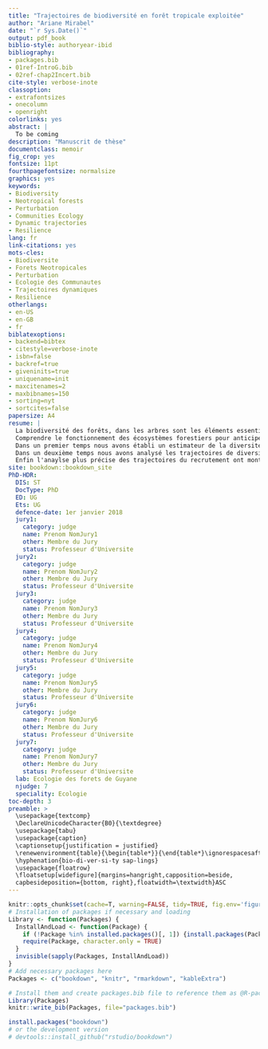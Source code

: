 ```yaml
--- 
title: "Trajectoires de biodiversité en forêt tropicale exploitée"
author: "Ariane Mirabel"
date: "`r Sys.Date()`"
output: pdf_book
biblio-style: authoryear-ibid
bibliography:
- packages.bib
- 01ref-IntroG.bib
- 02ref-chap2Incert.bib
cite-style: verbose-inote
classoption:
- extrafontsizes
- onecolumn
- openright
colorlinks: yes
abstract: |
  To be coming
description: "Manuscrit de thèse"
documentclass: memoir
fig_crop: yes
fontsize: 11pt
fourthpagefontsize: normalsize
graphics: yes
keywords:
- Biodiversity
- Neotropical forests
- Perturbation
- Communities Ecology
- Dynamic trajectories
- Resilience
lang: fr
link-citations: yes
mots-cles:
- Biodiversite
- Forets Neotropicales
- Perturbation
- Ecologie des Communautes
- Trajectoires dynamiques
- Resilience
otherlangs:
- en-US
- en-GB
- fr
biblatexoptions:
- backend=bibtex
- citestyle=verbose-inote
- isbn=false
- backref=true
- giveninits=true
- uniquename=init
- maxcitenames=2
- maxbibnames=150
- sorting=nyt
- sortcites=false
papersize: A4
resume: |
  La biodiversité des forêts, dans les arbres sont les éléments essentiels, est garante de leur fonctionnement, de leur résilience et des biens et services environnementaux, sociaux et économiques qu'elles rendent. Dans le contexte des changements actuels l'avenir des forêts est incertain, en particulier sous les tropiques où les forêts, qui accueillent la majeure partie de la biodiversité terrestre, sont les plus menacées.
  Comprendre le fonctionnement des écosystèmes forestiers pour anticiper leur réponse aux changements actuels et ajuster leur gestion durable à long terme est aujourd'hui un enjeu incontournable. Dans cet objectif, cette thèse cherche à expliciter la réponse des forêts tropicales dans le contexte de changements actuel, à en comprendre les processus sous-jacents, et à en discuter les perspectives pour le maintien des forêts et de leur fonctionnement. Nous proposons une analyse de la réponse des forêts tropicales aux perturbations à partir des trajectoires de diversité et de composition suivies pendant 30 ans après un gradient de perturbation par les parcelles du dispositif de Paracou en Guyane française.
  Dans un premier temps nous avons établi un estimateur de la diversité tenant compte des incertitudes de détermination inhérentes aux inventaires forestiers. Cet estimateur a été appliqué d'une part au contexte de l'exploitation forestière pour proposer une méthode d'inventaire optimisée vis à vis du coût (humain et temporel) des estimateurs et de leur précision. D'autre part il a été appliqué au contexte expérimental tel que celui de Paracou, et sera appliqué par la suite au tracé des trajectoires de diversité et de composition.
  Dans un deuxième temps nous avons analysé les trajectoires de diversité et de composition taxonomique et fonctionnelle des communautés après perturbation, à partir du suivi des parcelles de Paracou et d'un large jeu de données fonctionnel comprenant des traits des feuilles, du bois et des traits d'histoire de vie. Ces trajectoires ont montré la convergence fonctionnelle des communautés, illustrant une réponse commune régie par des mécanismes déterministes de sélection, et leur divergence taxonomique, illustrant le maintien de leurs différences de composition taxonomique régi par de sprocessus aléatoires de limites de dispersion. Les trajectoires de diversité ont par ailleurs validé la théories des perturbations intermédiaires au regard de la diversité taxonomique, maximisée après une perturbation d'intensité moyenne. L'impact des perturbations sur la diversité fonctionnelle s'est en revanche montré atténué par la redondance fonctionnelle importante des communautés, impliquant une augmentation de la diversité fonctionnelle quelle que soit l'intensité de la perturbation mais un temps de restauration long de plusieurs décennies.
  Enfin l'anaylse plus précise des trajectoires du recrutement ont montré une succession déterministe des communautés, similaire aux modèles de succession reconnus en forêt tempérée, régie par l'émergence de processus de sélection fonctionnelle balancant processus stochastiques de recrutement inhérents aux communautés matures. Cette succession a confirmé la résilience du fonctionnement et des charactéristiques taxonomiques et fonctionnelles des communautés, mais démontre la diminution de la résilience des communautés et interroge sur la possibilité d'une exploitation répétée et durable.
site: bookdown::bookdown_site
PhD-HDR:
  DIS: ST
  DocType: PhD
  ED: UG
  Ets: UG
  defence-date: 1er janvier 2018
  jury1:
    category: judge
    name: Prenom NomJury1
    other: Membre du Jury
    status: Professeur d'Universite
  jury2:
    category: judge
    name: Prenom NomJury2
    other: Membre du Jury
    status: Professeur d'Universite
  jury3:
    category: judge
    name: Prenom NomJury3
    other: Membre du Jury
    status: Professeur d'Universite
  jury4:
    category: judge
    name: Prenom NomJury4
    other: Membre du Jury
    status: Professeur d'Universite
  jury5:
    category: judge
    name: Prenom NomJury5
    other: Membre du Jury
    status: Professeur d'Universite
  jury6:
    category: judge
    name: Prenom NomJury6
    other: Membre du Jury
    status: Professeur d'Universite
  jury7:
    category: judge
    name: Prenom NomJury7
    other: Membre du Jury
    status: Professeur d'Universite
  lab: Ecologie des forets de Guyane
  njudge: 7
  speciality: Ecologie
toc-depth: 3
preamble: >
  \usepackage{textcomp}
  \DeclareUnicodeCharacter{B0}{\textdegree}
  \usepackage{tabu}
  \usepackage{caption}
  \captionsetup{justification = justified}
  \renewenvironment{table}{\begin{table*}}{\end{table*}\ignorespacesafterend}
  \hyphenation{bio-di-ver-si-ty sap-lings}
  \usepackage{floatrow}
  \floatsetup[widefigure]{margins=hangright,capposition=beside,
  capbesideposition={bottom, right},floatwidth=\textwidth}ASC
---
```


<!-- knitr and R options (packages, ...) --> 
```r
knitr::opts_chunk$set(cache=T, warning=FALSE, tidy=TRUE, fig.env='figure*', out.width='100%', fig.asp=.75, fig.align='center',echo=F)
# Installation of packages if necessary and loading
Library <- function(Packages) {
  InstallAndLoad <- function(Package) {
    if (!Package %in% installed.packages()[, 1]) {install.packages(Package)}
    require(Package, character.only = TRUE)
  }
  invisible(sapply(Packages, InstallAndLoad))
}
# Add necessary packages here
Packages <- c("bookdown", "knitr", "rmarkdown", "kableExtra")

# Install them and create packages.bib file to reference them as @R-package
Library(Packages)
knitr::write_bib(Packages, file="packages.bib")
```

```r
install.packages("bookdown")
# or the development version
# devtools::install_github("rstudio/bookdown")
```

\mainmatter
 
